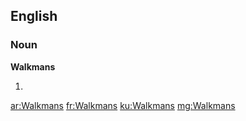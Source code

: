 ==English==

===Noun===
'''Walkmans'''

# {{plural of|[[Walkman]]}}

[[ar:Walkmans]]
[[fr:Walkmans]]
[[ku:Walkmans]]
[[mg:Walkmans]]